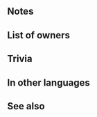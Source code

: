 {{SkillPage Tabs}}{{Weapon Infobox
|tagid=SID_ブラーライオン
|intID=2862
|userVersion1=Closed
|userVersion2=Open
|exclusive=0
|weaponType=Blue Tome
|cost=200
|might=8
|range=2
|effect=At start of turn, grants Atk+6 to adjacent allies for 1 turn. At start of combat, if foe's HP ≥ 75%, grants Atk/Res+5 to unit during combat.
|statModifiers=0,8,0,0,0
|required=Elthunder;Ellight
|next=Blárlion+
|promotionRarity=5
|promotionTier=1
|properties=random_owner
}}
==Notes==
{{Bonuses}}{{Combat boosts}}
==List of owners==
{{Skill Hero List}}
==Trivia==
{{TomeColorTrivia|blar}}
==In other languages==
{{OtherLanguages
|japanese=ブラーライオン
|german=Blárlöwe
|spanishEU=León zarco
|spanishLA=León añil
|french=Crinière saphir
|italian=Turchinleone
|chineseTW=蒼藍之獅
|portuguese=Blárlion
}}
==See also==
{{See also skills|cond=Description LIKE '%at start of turn%grants Atk+%to adjacent allies%' OR Description LIKE '%if foe_s HP ≥%Atk/Res+%during combat%'|columns=3}}
{{Weapons Navbox}}
